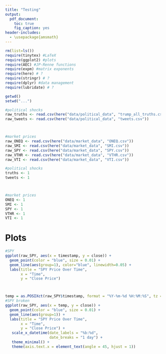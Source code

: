 ```yaml
---
title: "Testing"
output:
  pdf_document: 
    toc: true
    fig_caption: yes
header-includes:
  - \usepackage{amsmath}
---
```

\newpage

```r
rm(list=ls())
require(tinytex) #LaTeX
require(ggplot2) #plots
require(AEC) #JP-Renne functions
require(expm) #matrix exponents
require(here) # ?
require(stringr) # ?
require(dplyr) #data management
require(lubridate) # ?

getwd()
setwd("...")
```

```r

#political shocks
raw_truths <- read.csv(here("data/political_data", "trump_all_truths.csv"))
raw_tweets <- read.csv(here("data/political_data", "tweets.csv"))



#market prices
raw_ONEQ <- read.csv(here("data/market_data", "ONEQ.csv"))
raw_SMI <- read.csv(here("data/market_data", "SMI.csv"))
raw_SPY <- read.csv(here("data/market_data", "SPY.csv"))
raw_VTHR <- read.csv(here("data/market_data", "VTHR.csv"))
raw_VTI <- read.csv(here("data/market_data", "VTI.csv"))
```

```r

#political shocks
truths <- 1
tweets <- 1



#market prices
ONEQ <- 1
SMI <- 1
SPY <- 1
VTHR <- 1
VTI <- 1

```

# Plots

```r

#SPY
ggplot(raw_SPY, aes(x = timestamp, y = close)) +
  geom_point(color = "blue", size = 0.01) +
  geom_line(aes(group=1), color="blue", linewidth=0.05) +
  labs(title = "SPY Price Over Time",
       x = "Time",
       y = "Close Price") 



temp = as.POSIXct(raw_SPY$timestamp, format = "%Y-%m-%d %H:%M:%S", tz = "UTC")
#SPY broken
ggplot(raw_SPY, aes(x = temp, y = close)) +
  geom_point(color = "blue", size = 0.01) +
  geom_line(aes(group=1)) +
  labs(title = "SPY Price Over Time",
       x = "Time",
       y = "Close Price") +
   scale_x_datetime(date_labels = "%b:%d",  
                    date_breaks = "1 day") +
   theme_minimal() +
   theme(axis.text.x = element_text(angle = 45, hjust = 1))


```
